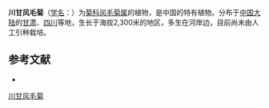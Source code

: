 {{Speciesbox
| name = 川甘风毛菊
| status = 
| status_system = 
| image =
| genus = Saussurea
| species = acroura
| authority = Cummins in Kew Bull.
}}

'''川甘风毛菊'''（[[学名|学名]]：{{lang|la|''Saussurea acroura''}}）为[[菊科|菊科]][[风毛菊属|风毛菊属]]的植物，是中国的特有植物。分布于[[中国大陆|中国大陆]]的[[甘肃|甘肃]]、[[四川|四川]]等地，生长于海拔2,300米的地区，多生在河岸边，目前尚未由人工引种栽培。

== 参考文献 ==
<div class="references-small">
* {{cite web| url =http://www.bioinfo.cn/db05/KmzwSpecies.php?action=view&id=3172| title =川甘风毛菊| work =《中国高等植物数据库全库》| publisher =中国科学院微生物研究所| author =昆明植物研究所| accessdate =2009-02-24| deadurl =yes| archiveurl =https://web.archive.org/web/20160305095402/http://www.bioinfo.cn/db05/KmzwSpecies.php?action=view&id=3172| archivedate =2016-03-05}}
</div>
{{Taxonbar|from=Q11055604}}

[[Category:风毛菊属|川甘风毛菊]]


{{植物小作品}}